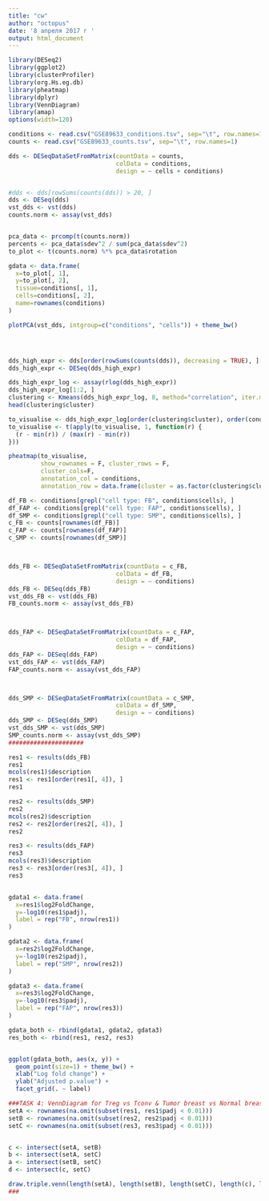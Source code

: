 ```yaml
---
title: "cw"
author: "octopus"
date: '8 апреля 2017 г '
output: html_document
---
```


```r
library(DESeq2)
library(ggplot2)
library(clusterProfiler)
library(org.Hs.eg.db)
library(pheatmap)
library(dplyr)
library(VennDiagram)
library(amap)
options(width=120)
```


```r
conditions <- read.csv("GSE89633_conditions.tsv", sep="\t", row.names=1)
counts <- read.csv("GSE89633_counts.tsv", sep="\t", row.names=1)  

dds <- DESeqDataSetFromMatrix(countData = counts,
                              colData = conditions,
                              design = ~ cells + conditions)


#dds <- dds[rowSums(counts(dds)) > 20, ]
dds <- DESeq(dds)
vst_dds <- vst(dds)
counts.norm <- assay(vst_dds)


pca_data <- prcomp(t(counts.norm))
percents <- pca_data$sdev^2 / sum(pca_data$sdev^2)
to_plot <- t(counts.norm) %*% pca_data$rotation

gdata <- data.frame(
  x=to_plot[, 1],
  y=to_plot[, 2],
  tissue=conditions[, 1],
  cells=conditions[, 2],
  name=rownames(conditions)
)

plotPCA(vst_dds, intgroup=c("conditions", "cells")) + theme_bw()




dds_high_expr <- dds[order(rowSums(counts(dds)), decreasing = TRUE), ][1:8000, ]
dds_high_expr <- DESeq(dds_high_expr)

dds_high_expr_log <- assay(rlog(dds_high_expr))
dds_high_expr_log[1:2, ]
clustering <- Kmeans(dds_high_expr_log, 8, method="correlation", iter.max=20000)
head(clustering$cluster)

to_visualise <- dds_high_expr_log[order(clustering$cluster), order(conditions[, 2], conditions[, 1])]
to_visualise <- t(apply(to_visualise, 1, function(r) {
  (r - min(r)) / (max(r) - min(r))
}))

pheatmap(to_visualise, 
         show_rownames = F, cluster_rows = F,
         cluster_cols=F,
         annotation_col = conditions,
         annotation_row = data.frame(cluster = as.factor(clustering$cluster)))

```

```r
df_FB <- conditions[grepl("cell type: FB", conditions$cells), ] 
df_FAP <- conditions[grepl("cell type: FAP", conditions$cells), ] 
df_SMP <- conditions[grepl("cell type: SMP", conditions$cells), ] 
c_FB <- counts[rownames(df_FB)]
c_FAP <- counts[rownames(df_FAP)]
c_SMP <- counts[rownames(df_SMP)]



dds_FB <- DESeqDataSetFromMatrix(countData = c_FB,
                              colData = df_FB,
                              design = ~ conditions)
dds_FB <- DESeq(dds_FB)
vst_dds_FB <- vst(dds_FB)
FB_counts.norm <- assay(vst_dds_FB)



dds_FAP <- DESeqDataSetFromMatrix(countData = c_FAP,
                              colData = df_FAP,
                              design = ~ conditions)
dds_FAP <- DESeq(dds_FAP)
vst_dds_FAP <- vst(dds_FAP)
FAP_counts.norm <- assay(vst_dds_FAP)



dds_SMP <- DESeqDataSetFromMatrix(countData = c_SMP,
                              colData = df_SMP,
                              design = ~ conditions)
dds_SMP <- DESeq(dds_SMP)
vst_dds_SMP <- vst(dds_SMP)
SMP_counts.norm <- assay(vst_dds_SMP)
#####################

res1 <- results(dds_FB)
res1
mcols(res1)$description
res1 <- res1[order(res1[, 4]), ]
res1

res2 <- results(dds_SMP)
res2
mcols(res2)$description
res2 <- res2[order(res2[, 4]), ]
res2

res3 <- results(dds_FAP)
res3
mcols(res3)$description
res3 <- res3[order(res3[, 4]), ]
res3


gdata1 <- data.frame(
  x=res1$log2FoldChange,
  y=-log10(res1$padj),
  label = rep("FB", nrow(res1))
)

gdata2 <- data.frame(
  x=res2$log2FoldChange,
  y=-log10(res2$padj),
  label = rep("SMP", nrow(res2))
)

gdata3 <- data.frame(
  x=res3$log2FoldChange,
  y=-log10(res3$padj),
  label = rep("FAP", nrow(res3))
)

gdata_both <- rbind(gdata1, gdata2, gdata3)
res_both <- rbind(res1, res2, res3)


ggplot(gdata_both, aes(x, y)) +
  geom_point(size=1) + theme_bw() + 
  xlab("Log fold change") +
  ylab("Adjusted p.value") +
  facet_grid(. ~ label)
```

```r
###TASK 4: VennDiagram for Treg vs Tconv & Tumor breast vs Normal breast
setA <- rownames(na.omit(subset(res1, res1$padj < 0.01)))
setB <- rownames(na.omit(subset(res2, res2$padj < 0.01)))
setC <- rownames(na.omit(subset(res3, res3$padj < 0.01)))


c <- intersect(setA, setB)
b <- intersect(setA, setC)
a <- intersect(setB, setC)
d <- intersect(c, setC)

draw.triple.venn(length(setA), length(setB), length(setC), length(c), length(a), length(b), length(d), category = c("SMP", "FB", "FAP"))
###
```

